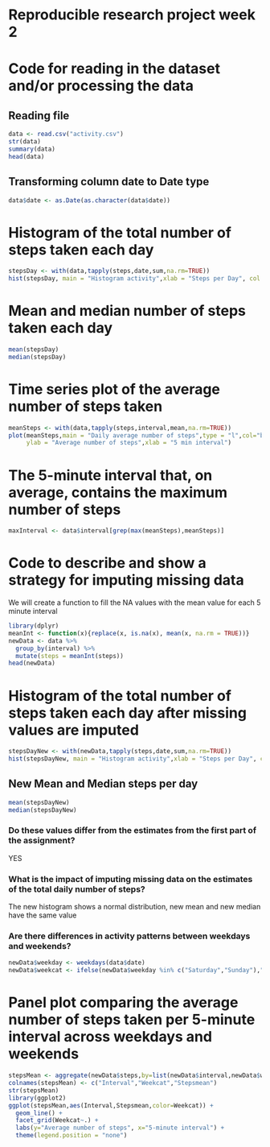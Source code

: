 Reproducible research project week 2
=========
# Code for reading in the dataset and/or processing the data

## Reading file
```r
data <- read.csv("activity.csv")
str(data)
summary(data)
head(data)
```

## Transforming column date to Date type
```r
data$date <- as.Date(as.character(data$date))
```

# Histogram of the total number of steps taken each day
```r
stepsDay <- with(data,tapply(steps,date,sum,na.rm=TRUE))
hist(stepsDay, main = "Histogram activity",xlab = "Steps per Day", col = "red")
```

# Mean and median number of steps taken each day
```r
mean(stepsDay)
median(stepsDay)
```

# Time series plot of the average number of steps taken
```r
meanSteps <- with(data,tapply(steps,interval,mean,na.rm=TRUE))
plot(meanSteps,main = "Daily average number of steps",type = "l",col="blue",
     ylab = "Average number of steps",xlab = "5 min interval")
```

# The 5-minute interval that, on average, contains the maximum number of steps
```r
maxInterval <- data$interval[grep(max(meanSteps),meanSteps)]
```

# Code to describe and show a strategy for imputing missing data

We will create a function to fill the NA values with the mean value for each 5 minute interval
```r
library(dplyr)
meanInt <- function(x){replace(x, is.na(x), mean(x, na.rm = TRUE))}
newData <- data %>% 
  group_by(interval) %>%
  mutate(steps = meanInt(steps))
head(newData)
```

# Histogram of the total number of steps taken each day after missing values are imputed
```r
stepsDayNew <- with(newData,tapply(steps,date,sum,na.rm=TRUE))
hist(stepsDayNew, main = "Histogram activity",xlab = "Steps per Day", col = "red")
```

## New Mean and Median steps per day
```r
mean(stepsDayNew)
median(stepsDayNew)
```

### Do these values differ from the estimates from the first part of the assignment? 
YES  

### What is the impact of imputing missing data on the estimates of the total daily number of steps?  
The new histogram shows a normal distribution, new mean and new median have the same value

### Are there differences in activity patterns between weekdays and weekends?
```r
newData$weekday <- weekdays(data$date)
newData$weekcat <- ifelse(newData$weekday %in% c("Saturday","Sunday"),"Weekend","Weekday")
```

# Panel plot comparing the average number of steps taken per 5-minute interval across weekdays and weekends
```r
stepsMean <- aggregate(newData$steps,by=list(newData$interval,newData$weekcat),mean)
colnames(stepsMean) <- c("Interval","Weekcat","Stepsmean")
str(stepsMean)
library(ggplot2)
ggplot(stepsMean,aes(Interval,Stepsmean,color=Weekcat)) +
  geom_line() +
  facet_grid(Weekcat~.) + 
  labs(y="Average number of steps", x="5-minute interval") + 
  theme(legend.position = "none")
```
